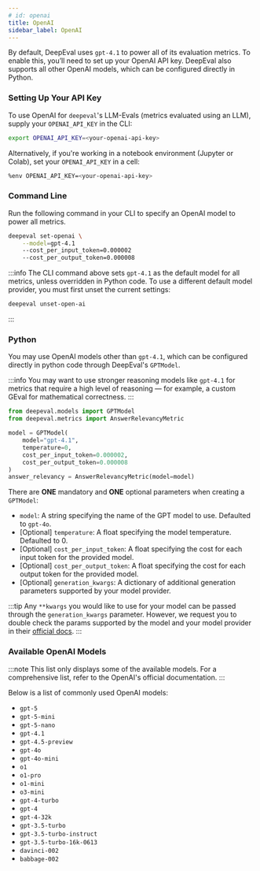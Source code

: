 ```yaml
---
# id: openai
title: OpenAI
sidebar_label: OpenAI
---
```


By default, DeepEval uses `gpt-4.1` to power all of its evaluation metrics. To enable this, you’ll need to set up your OpenAI API key. DeepEval also supports all other OpenAI models, which can be configured directly in Python.

### Setting Up Your API Key

To use OpenAI for `deepeval`'s LLM-Evals (metrics evaluated using an LLM), supply your `OPENAI_API_KEY` in the CLI:

```bash
export OPENAI_API_KEY=<your-openai-api-key>
```

Alternatively, if you're working in a notebook environment (Jupyter or Colab), set your `OPENAI_API_KEY` in a cell:

```bash
%env OPENAI_API_KEY=<your-openai-api-key>
```

### Command Line

Run the following command in your CLI to specify an OpenAI model to power all metrics.

```bash
deepeval set-openai \
    --model=gpt-4.1
    --cost_per_input_token=0.000002
    --cost_per_output_token=0.000008
```

:::info
The CLI command above sets `gpt-4.1` as the default model for all metrics, unless overridden in Python code. To use a different default model provider, you must first unset the current settings:

```bash
deepeval unset-open-ai
```

:::

### Python

You may use OpenAI models other than `gpt-4.1`, which can be configured directly in python code through DeepEval's `GPTModel`.

:::info
You may want to use stronger reasoning models like `gpt-4.1` for metrics that require a high level of reasoning — for example, a custom GEval for mathematical correctness.
:::

```python
from deepeval.models import GPTModel
from deepeval.metrics import AnswerRelevancyMetric

model = GPTModel(
    model="gpt-4.1",
    temperature=0,
    cost_per_input_token=0.000002,
    cost_per_output_token=0.000008
)
answer_relevancy = AnswerRelevancyMetric(model=model)
```

There are **ONE** mandatory and **ONE** optional parameters when creating a `GPTModel`:

- `model`: A string specifying the name of the GPT model to use. Defaulted to `gpt-4o`.
- [Optional] `temperature`: A float specifying the model temperature. Defaulted to 0.
- [Optional] `cost_per_input_token`: A float specifying the cost for each input token for the provided model.
- [Optional] `cost_per_output_token`: A float specifying the cost for each output token for the provided model.
- [Optional] `generation_kwargs`: A dictionary of additional generation parameters supported by your model provider.

:::tip
Any `**kwargs` you would like to use for your model can be passed through the `generation_kwargs` parameter. However, we request you to double check the params supported by the model and your model provider in their [official docs](https://platform.openai.com/docs/api-reference/responses/create).
:::

### Available OpenAI Models

:::note
This list only displays some of the available models. For a comprehensive list, refer to the OpenAI's official documentation.
:::

Below is a list of commonly used OpenAI models:

- `gpt-5`
- `gpt-5-mini`
- `gpt-5-nano`
- `gpt-4.1`
- `gpt-4.5-preview`
- `gpt-4o`
- `gpt-4o-mini`
- `o1`
- `o1-pro`
- `o1-mini`
- `o3-mini`
- `gpt-4-turbo`
- `gpt-4`
- `gpt-4-32k`
- `gpt-3.5-turbo`
- `gpt-3.5-turbo-instruct`
- `gpt-3.5-turbo-16k-0613`
- `davinci-002`
- `babbage-002`
